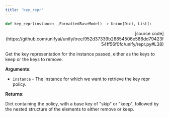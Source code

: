```yaml
---
title: 'key_repr'
---
```


```python
def key_repr(instance: _FormattedBaseModel) -> Union[Dict, List]:
```

<p align="right">[source code](https://github.com/unifyai/unify/tree/952d37339b28854506e586dd79423f54ff56f0fc/unify/repr.py#L38)</p>

Get the key representation for the instance passed, either as the keys to keep or
the keys to remove.

**Arguments**:

- `instance` - The instance for which we want to retrieve the key repr policy.



**Returns**:

Dict containing the policy, with a base key of "skip" or "keep", followed by
the nested structure of the elements to either remove or keep.